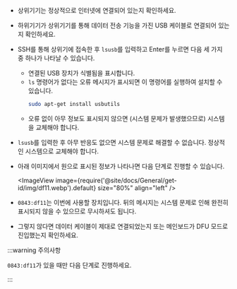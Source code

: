 * 상위기기는 정상적으로 인터넷에 연결되어 있는지 확인하세요.
* 하위기기가 상위기기를 통해 데이터 전송 기능을 가진 USB 케이블로 연결되어 있는지 확인하세요.
* SSH를 통해 상위기에 접속한 후 `lsusb`를 입력하고 Enter를 누르면 다음 세 가지 중 하나가 나타날 수 있습니다.
    * 연결된 USB 장치가 식별됨을 표시합니다.
    * `ls` 명령어가 없다는 오류 메시지가 표시되면 이 명령어를 실행하여 설치할 수 있습니다.
        ```bash
        sudo apt-get install usbutils
        ```
    * 오류 없이 아무 정보도 표시되지 않으면 (시스템 문제가 발생했으므로) 시스템을 교체해야 합니다.
* `lsusb`를 입력한 후 아무 반응도 없으면 시스템 문제로 해결할 수 없습니다. 정상적인 시스템으로 교체해야 합니다.
* 아래 이미지에서 원으로 표시된 정보가 나타나면 다음 단계로 진행할 수 있습니다.

    <ImageView image={require('@site/docs/General/get-id/img/df11.webp').default} size="80%" align="left" /> 

* `0843:df11`는 이번에 사용할 장치입니다. 뒤의 메시지는 시스템 문제로 인해 완전히 표시되지 않을 수 있으므로 무시하셔도 됩니다.
* 그렇지 않다면 데이터 케이블이 제대로 연결되었는지 또는 메인보드가 DFU 모드로 진입했는지 확인하세요.

:::warning 주의사항

`0843:df11`가 있을 때만 다음 단계로 진행하세요.

:::
